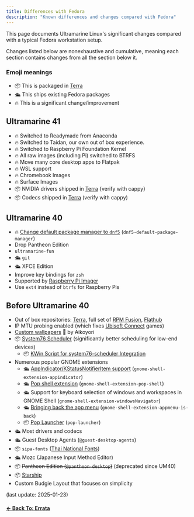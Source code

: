 ```yaml
---
title: Differences with Fedora
description: "Known differences and changes compared with Fedora"
---
```



This page documents Ultramarine Linux's significant changes compared with a typical Fedora workstation setup.

Changes listed below are nonexhaustive and cumulative, meaning each section contains changes from all the section below it.

### Emoji meanings

- 📦 This is packaged in [Terra]
- 🛳️ This ships existing Fedora packages
- 🔥 This is a significant change/improvement

## Ultramarine 41

- 🔥 Switched to Readymade from Anaconda
- 🔥 Switched to Taidan, our own out of box experience. 
- 🔥 Switched to Raspberry Pi Foundation Kernel
- 🔥 All raw images (including Pi) switched to BTRFS
- 🔥 Move many core desktop apps to Flatpak
- 🔥 WSL support
- 🔥 Chromebook Images
- 🔥 Surface Images
- 📦 NVIDIA drivers shipped in [Terra] {verify with cappy}
- 📦 Codecs shipped in [Terra] (verify with cappy)

## Ultramarine 40

- 🔥 [Change default package manager to `dnf5`](/en/usage/um40-dnf5) (`dnf5-default-package-manager`)
- Drop Pantheon Edition
- `ultramarine-fun`
- 🛳️ `git`
- 🛳️ XFCE Edition
- Improve key bindings for `zsh`
- Supported by [Raspberry Pi Imager](https://github.com/raspberrypi/rpi-imager)
- Use `ext4` instead of `btrfs` for Raspberry Pis

## Before Ultramarine 40

- Out of box repositories: [Terra], full set of [RPM Fusion], [Flathub]
- IP MTU probing enabled (which fixes [Ubisoft Connect](https://en.wikipedia.org/wiki/Ubisoft_Connect) games)
- [Custom wallpapers](https://github.com/Ultramarine-Linux/backgrounds) 🌇 by Aikoyori
- 📦 [System76 Scheduler](https://github.com/pop-os/system76-scheduler) (significantly better scheduling for low-end devices)
  - 📦 [KWin Script for system76-scheduler Integration](https://github.com/maxiberta/kwin-system76-scheduler-integration)
- Numerous popular GNOME extensions
  - 🛳️ [AppIndicator/KStatusNotifierItem support](https://github.com/ubuntu/gnome-shell-extension-appindicator) (`gnome-shell-extension-appindicator`)
  - 🛳️ [Pop shell extension](https://github.com/pop-os/shell) (`gnome-shell-extension-pop-shell`)
  - 🛳️ Support for keyboard selection of windows and workspaces in GNOME Shell (`gnome-shell-extension-windowsNavigator`)
  - 🛳️ [Bringing back the app menu](https://github.com/fthx/appmenu-is-back) (`gnome-shell-extension-appmenu-is-back`)
  - 📦 [Pop Launcher](https://github.com/pop-os/launcher) (`pop-launcher`)
- 🛳️ Most drivers and codecs
- 🛳️ Guest Desktop Agents (`@guest-desktop-agents`)
- 📦 `sipa-fonts` ([Thai National Fonts](https://en.wikipedia.org/wiki/National_Fonts))
- 🛳️ Mozc (Japanese Input Method Editor)
- 📦 ~~Pantheon Edition (`@pantheon-desktop`)~~ (deprecated since UM40)
- 📦 [Starship](https://starship.rs)
- Custom Budgie Layout that focuses on simplicity

(last update: 2025-01-23)

[Terra]: https://terra.fyralabs.com
[RPM Fusion]: https://rpmfusion.org
[Flathub]: https://flathub.org

#### [← Back To: Errata](/en/release/errata)
